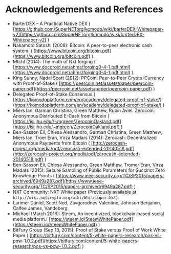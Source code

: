 
# Acknowledgements and References

*   BarterDEX – A Practical Native DEX ( [https://github.com/SuperNETorg/komodo/wiki/barterDEX-Whitepaper-v2](https://github.com/SuperNETorg/komodo/wiki/barterDEX-Whitepaper-v2) )
*   Nakamoto Satoshi (2008): Bitcoin: A peer-to-peer electronic cash system. ( [https://www.bitcoin.org/bitcoin.pdf](https://www.bitcoin.org/bitcoin.pdf) )
*   Mtchl (2014): The math of Nxt forging ( [https://www.docdroid.net/ahms/forging0-4-1.pdf.html](https://www.docdroid.net/ahms/forging0-4-1.pdf.html) )
*   King Sunny, Nadal Scott (2012): PPCoin: Peer-to-Peer Crypto-Currency with Proof-of-Stake ( [https://peercoin.net/assets/paper/peercoin-paper.pdf](https://peercoin.net/assets/paper/peercoin-paper.pdf) )
*   Delegated Proof-of-Stake Consensus ( [https://komodoplatform.com/en/academy/delegated-proof-of-stake/](https://komodoplatform.com/en/academy/delegated-proof-of-stake/) )
*   Miers Ian, Garman Christina, Green Matthew, Rubin Aviel: Zerocoin: Anonymous Distributed E-Cash from Bitcoin ( [https://isi.jhu.edu/\~mgreen/ZerocoinOakland.pdf](https://isi.jhu.edu/~mgreen/ZerocoinOakland.pdf) )
*   Ben-Sasson Eli, Chiesa Alessandro, Garman Christina, Green Matthew, Miers Ian, Troer Eran, Virza Madars (2014): Zerocash: Decentralized Anonymous Payments from Bitcoin ( [http://zerocash-project.org/media/pdf/zerocash-extended-20140518.pdf](http://zerocash-project.org/media/pdf/zerocash-extended-20140518.pdf) )
*   Ben-Sasson Eli, Chiesa Alessandro, Green Matthew, Tromer Eran, Virza Madars (2015): Secure Sampling of Public Parameters for Succinct Zero Knowledge Proofs ( [https://www.ieee-security.org/TC/SP2015/papers-archived/6949a287.pdf](https://www.ieee-security.org/TC/SP2015/papers-archived/6949a287.pdf) )
*   NXT Community: NXT White paper (Previously available at `http://wiki.nxtcrypto.org/wiki/Whitepaper:Nxt`)
*   Larimer Daniel, Scott Ned, Zavgorodnev Valentine, Johnson Benjamin, Calfee James, Vandeberg
*   Michael (March 2016): Steem, An incentivized, blockchain-based social media platform.( [https://steem.io/SteemWhitePaper.pdf](https://steem.io/SteemWhitePaper.pdf) )
*   BitFury Group (Sep 13, 2015): Proof of Stake versus Proof of Work White Paper ( [https://bitfury.com/content/5-white-papers-research/pos-vs-pow-1.0.2.pdf](https://bitfury.com/content/5-white-papers-research/pos-vs-pow-1.0.2.pdf) )
